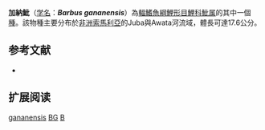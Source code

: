{{Speciesbox 
| taxon = Barbus gananensis
| status = DD
| status_system = IUCN3.1
| authority = [[Vinciguerra|Vinciguerra]], 1895
| synonyms = *''Labeobarbus gananensis''<br /><small>Vinciguerra, 1895</small>
}}

'''加納魮'''（[[学名|学名]]：'''''Barbus gananensis'''''）為[[輻鰭魚綱|輻鰭魚綱]][[鯉形目|鯉形目]][[鯉科|鯉科]][[魮属|魮属]]的其中一個[[種|種]]。該物種主要分布於[[非洲|非洲]][[索馬利亞|索馬利亞]]的Juba與Awata河流域，體長可達17.6公分。

== 参考文献 ==
*{{FishBase_species|genus=Barbus|species=gananensis|year=2011|month=12}}

== 扩展阅读 ==
{{refbegin}}
{{wikispecies-inline|Barbus gananensis|加納魮}}
{{refend}}
{{Taxonbar|from=Q675584}}

[[Category:魮屬|gananensis]]
[[Category:IUCN红色名录数据缺乏物种|BG]]
[[Category:1895年描述的鱼类|B]]

{{魚類小作品}}